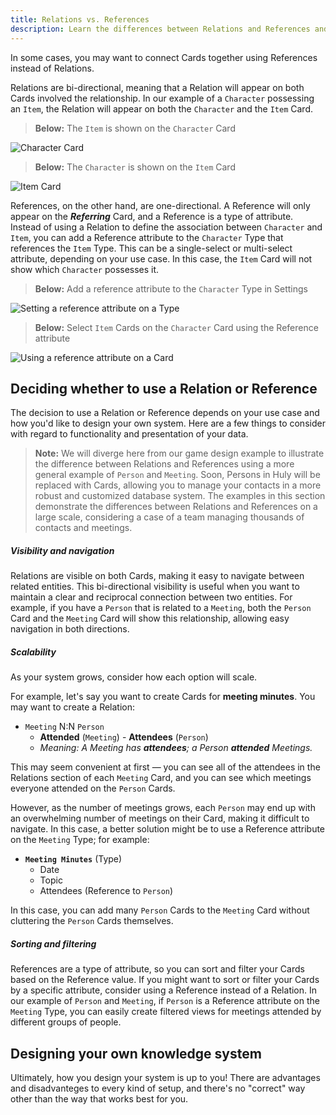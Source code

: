 ```yaml
---
title: Relations vs. References
description: Learn the differences between Relations and References and best use cases for each.
---
```



In some cases, you may want to connect Cards together using References instead of Relations.

Relations are bi-directional, meaning that a Relation will appear on both Cards involved the relationship. In our example of a `Character` possessing an `Item`, the Relation will appear on both the `Character` and the `Item` Card.

> **Below:** The `Item` is shown on the `Character` Card

<Image src={characterItemRelation} alt="Character Card" inferSize quality="max" />

> **Below:** The `Character` is shown on the `Item` Card

<Image src={itemCharacterRelation} alt="Item Card" inferSize quality="max" />

References, on the other hand, are one-directional. A Reference will only appear on the ***Referring*** Card, and a Reference is a type of attribute. Instead of using a Relation to define the association between `Character` and `Item`, you can add a Reference attribute to the `Character` Type that references the `Item` Type. This can be a single-select or multi-select attribute, depending on your use case. In this case, the `Item` Card will not show which `Character` possesses it.

> **Below:** Add a reference attribute to the `Character` Type in Settings

<Image src={characterItemRefSettings} alt="Setting a reference attribute on a Type" inferSize quality="max" />

> **Below:** Select `Item` Cards on the `Character` Card using the Reference attribute

<Image src={characterItemRefCard} alt="Using a reference attribute on a Card" inferSize quality="max" />

## Deciding whether to use a Relation or Reference

The decision to use a Relation or Reference depends on your use case and how you'd like to design your own system. Here are a few things to consider with regard to functionality and presentation of your data.

> **Note:** We will diverge here from our game design example to illustrate the difference between Relations and References using a more general example of `Person` and `Meeting`. Soon, Persons in Huly will be replaced with Cards, allowing you to manage your contacts in a more robust and customized database system. The examples in this section demonstrate the differences between Relations and References on a large scale, considering a case of a team managing thousands of contacts and meetings.

##### Visibility and navigation

Relations are visible on both Cards, making it easy to navigate between related entities. This bi-directional visibility is useful when you want to maintain a clear and reciprocal connection between two entities. For example, if you have a `Person` that is related to a `Meeting`, both the `Person` Card and the `Meeting` Card will show this relationship, allowing easy navigation in both directions.

##### Scalability

As your system grows, consider how each option will scale. 

For example, let's say you want to create Cards for **meeting minutes**. You may want to create a Relation:

- `Meeting` N:N `Person`
  * **Attended** (`Meeting`) - **Attendees** (`Person`)
  * *Meaning: A Meeting has **attendees**; a Person **attended** Meetings.*

This may seem convenient at first — you can see all of the attendees in the Relations section of each `Meeting` Card, and you can see which meetings everyone attended on the `Person` Cards.

However, as the number of meetings grows, each `Person` may end up with an overwhelming number of meetings on their Card, making it difficult to navigate. In this case, a better solution might be to use a Reference attribute on the `Meeting` Type; for example:

- **`Meeting Minutes`** (Type)
  - Date
  - Topic
  - Attendees (Reference to `Person`)

In this case, you can add many `Person` Cards to the `Meeting` Card without cluttering the `Person` Cards themselves.

##### Sorting and filtering

References are a type of attribute, so you can sort and filter your Cards based on the Reference value. If you might want to sort or filter your Cards by a specific attribute, consider using a Reference instead of a Relation. In our example of `Person` and `Meeting`, if `Person` is a Reference attribute on the `Meeting` Type, you can easily create filtered views for meetings attended by different groups of people.

## Designing your own knowledge system

Ultimately, how you design your system is up to you! There are advantages and disadvanteges to every kind of setup, and there's no "correct" way other than the way that works best for you.